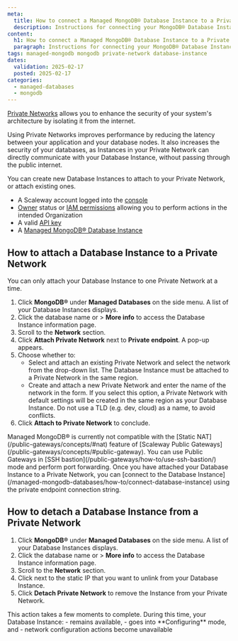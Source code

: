 ```yaml
---
meta:
  title: How to connect a Managed MongoDB® Database Instance to a Private Network
  description: Instructions for connecting your MongoDB® Database Instance over a Private Network.
content:
  h1: How to connect a Managed MongoDB® Database Instance to a Private Network
  paragraph: Instructions for connecting your MongoDB® Database Instance over a Private Network.
tags: managed-mongodb mongodb private-network database-instance
dates:
  validation: 2025-02-17
  posted: 2025-02-17
categories:
  - managed-databases
  - mongodb
---
```


[Private Networks](/vpc/concepts/#private-networks) allows you to enhance the security of your system's architecture by isolating it from the internet.

Using Private Networks improves performance by reducing the latency between your application and your database nodes. It also increases the security of your databases, as Instances in your Private Network can directly communicate with your Database Instance, without passing through the public internet.

You can create new Database Instances to attach to your Private Network, or attach existing ones.

<Macro id="requirements" />

- A Scaleway account logged into the [console](https://console.scaleway.com)
- [Owner](/iam/concepts/#owner) status or [IAM permissions](/iam/concepts/#permission) allowing you to perform actions in the intended Organization
- A valid [API key](/iam/how-to/create-api-keys/)
- A [Managed MongoDB® Database Instance](/managed-mongodb-databases/how-to/create-a-database-instance)

## How to attach a Database Instance to a Private Network

  <Message type="note">
      You can only attach your Database Instance to one Private Network at a time.
  </Message>

1. Click **MongoDB®** under **Managed Databases** on the side menu. A list of your Database Instances displays.
2. Click the database name or <Icon name="more" /> > **More info** to access the Database Instance information page.
3. Scroll to the **Network** section.
4. Click **Attach Private Network** next to **Private endpoint**. A pop-up appears.
5. Choose whether to:
    - Select and attach an existing Private Network and select the network from the drop-down list.
        <Message type="important">
          The Database Instance must be attached to a Private Network in the same region.
        </Message>
    - Create and attach a new Private Network and enter the name of the network in the form.
        <Message type="important">
          If you select this option, a Private Network with default settings will be created in the same region as your Database Instance. Do not use a TLD (e.g. dev, cloud) as a name, to avoid conflicts.
        </Message>
6. Click **Attach to Private Network** to conclude.

<Message type="important">
Managed MongoDB® is currently not compatible with the [Static NAT](/public-gateways/concepts/#nat) feature of [Scaleway Public Gateways](/public-gateways/concepts/#public-gateway). You can use Public Gateways in [SSH bastion](/public-gateways/how-to/use-ssh-bastion/) mode and perform port forwarding.
</Message>

<Message type="tip">
Once you have attached your Database Instance to a Private Network, you can [connect to the Database Instance](/managed-mongodb-databases/how-to/connect-database-instance) using the private endpoint connection string.
</Message>

## How to detach a Database Instance from a Private Network

1. Click **MongoDB®** under **Managed Databases** on the side menu. A list of your Database Instances displays.
2. Click the database name or <Icon name="more" /> > **More info** to access the Database Instance information page.
3. Scroll to the **Network** section.
4. Click <Icon name="unlink" /> next to the static IP that you want to unlink from your Database Instance.
5. Click **Detach Private Network** to remove the Instance from your Private Network.

<Message type="note">
This action takes a few moments to complete. During this time, your Database Instance:
  - remains available,
  - goes into **Configuring** mode, and
  - network configuration actions become unavailable
</Message>